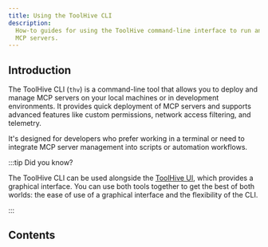 ```yaml
---
title: Using the ToolHive CLI
description:
  How-to guides for using the ToolHive command-line interface to run and manage
  MCP servers.
---
```



## Introduction

The ToolHive CLI (`thv`) is a command-line tool that allows you to deploy and
manage MCP servers on your local machines or in development environments. It
provides quick deployment of MCP servers and supports advanced features like
custom permissions, network access filtering, and telemetry.

It's designed for developers who prefer working in a terminal or need to
integrate MCP server management into scripts or automation workflows.

:::tip Did you know?

The ToolHive CLI can be used alongside the
[ToolHive UI](../guides-ui/index.mdx), which provides a graphical interface. You
can use both tools together to get the best of both worlds: the ease of use of a
graphical interface and the flexibility of the CLI.

:::

## Contents

<DocCardList />

